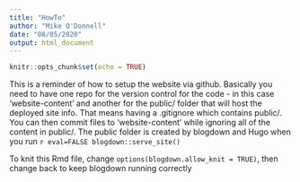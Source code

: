 ```yaml
---
title: "HowTo"
author: "Mike O'Donnell"
date: "08/05/2020"
output: html_document
---
```


```r
knitr::opts_chunk$set(echo = TRUE)
```

 This is a reminder of how to setup the website via github. Basically you need to have one repo for the version control for the code - in this case 'website-content' and another for the public/ folder that will host the deployed site info. That means having a .gitignore which contains public/. You can then commit files to 'website-content' while ignoring all of the content in public/. The public folder is created by blogdown and Hugo when you run `r eval=FALSE blogdown::serve_site()`

To knit this Rmd file, change `options(blogdown.allow_knit = TRUE)`, then change back to keep blogdown running correctly